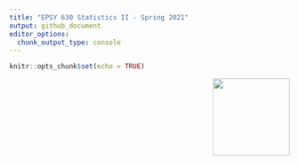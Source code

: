 ```yaml
---
title: "EPSY 630 Statistics II - Spring 2021"
output: github_document
editor_options: 
  chunk_output_type: console
---
```


```r
knitr::opts_chunk$set(echo = TRUE)
```


<a href='https://epsy630.bryer.org'><img src='EPSY-630-Spring-2021.png' align="right" height="138.5" /></a>


